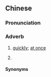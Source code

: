 ==Chinese==
{{zh-forms}}

===Pronunciation===
{{zh-pron
|h=pfs=mâng-mâng
|mn-t=mên2 mên2
|cat=adv
}}

===Adverb===
{{zh-adv}}

# {{lb|zh|Teochew}} [[quickly]]; [[at once]]
# {{lb|zh|Hakka}} {{rfdef|hak}}

====Synonyms====
{{zh-dial|趕緊}}